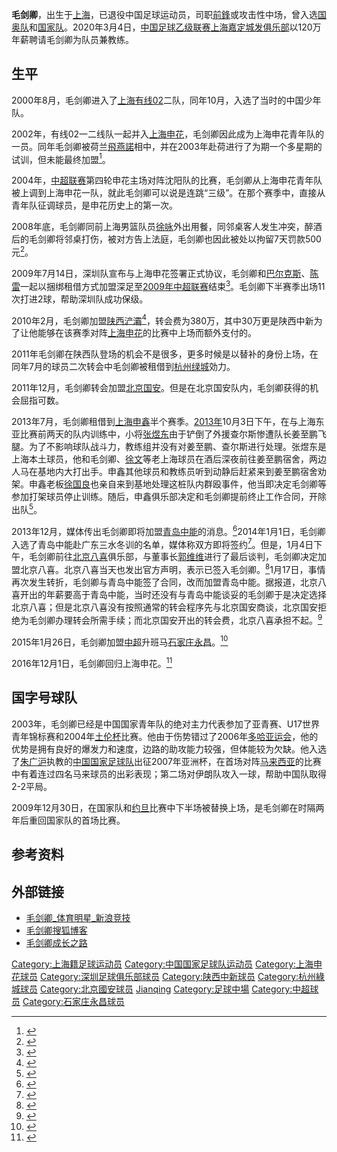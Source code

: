 {{noteTA
|G1=football
|G2=uefa
}}

{{Football player infobox |
  playername = 毛剑卿|
  image = |
  fullname = 毛剑卿|
  nickname = |
  dateofbirth = {{birth date and age|1986|8|8}} |
  cityofbirth = [[上海|上海]] |
  countryofbirth = {{flagicon|PRC}} |
  height = {{height|m=1.85}} |
  currentclub = {{flagicon|PRC}}[[上海绿地申花|上海绿地申花]]|
  clubnumber = 7|
  position = [[中场|边锋]]/[[前锋_(足球)|前鋒]] |
  youthyears1 =2000–2001 |
  youthyears2 =2002–2003 |
  youthclubs1 = {{flagicon|PRC}}[[上海有线02|上海有线02]]|
  youthclubs2 = {{flagicon|PRC}}[[上海申花|上海申花]]|
  years1 = 2004–2009 |
  clubs1 = {{flagicon|PRC}}[[上海申花|上海申花]] |
  caps1 = 75|
  goals1 = 9|
  years2 = 2009|
  clubs2 = → {{flagicon|PRC}}[[深圳红钻|深圳红钻]]（租借）|
   caps2 = 11|
  goals2 = 2|
  years3 = 2010–2011|
  clubs3 = {{flagicon|PRC}}[[陕西浐灞|陕西浐灞]]|
   caps3 = 32|
  goals3 = 5|
  years4 = 2011|
  clubs4 = → {{flagicon|PRC}}[[杭州绿城|杭州绿城]]（租借）|
   caps4 = 12|
  goals4 = 1|
  years5 = 2012–2014|
  clubs5 = {{flagicon|PRC}}[[北京国安|北京国安]]|
   caps5 = 18|
  goals5 = 1|
  years6 = 2013|
  clubs6 = → {{flagicon|PRC}}[[上海申鑫|上海申鑫]]（租借）|
   caps6 = 9|
  goals6 = 2|
  years7 = 2014|
  clubs7 = → {{flagicon|PRC}}[[青岛中能|青岛中能]]（租借）|
   caps7 = 22|
  goals7 = 6|
  years8 = 2015–2016|
  clubs8 = {{flagicon|PRC}}[[石家庄永昌|石家庄永昌]]|
   caps8 = 42|
  goals8 = 9|
  years9 = 2017–2019 |
  clubs9 = {{flagicon|PRC}}[[上海绿地申花|上海绿地申花]] |
   caps9 = 0|
  goals9 = 0|
 nationalyears1= 2006–2017 |
 nationalteam1= {{flagicon|PRC}} [[中国国家队|中国国家队]] |
 nationalcaps1= 10 | nationalgoals1 = 2 |
  pcupdate = 2016年12月1日 |
  ntupdate = 2017年1月10日 |
}}
'''毛剑卿'''{{BD|1986年|8月8日|||Mao, Jianqing}}，出生于[[上海|上海]]，已退役中国足球运动员，司职[[前锋_(足球)|前鋒]]或攻击性中场，曾入选[[中国国奥队|国奥队]]和[[中国国家足球队|国家队]]。2020年3月4日，[[中国足球乙级联赛|中国足球乙级联赛]][[上海嘉定城发俱乐部|上海嘉定城发俱乐部]]以120万年薪聘请毛剑卿为队员兼教练。

==生平==

2000年8月，毛剑卿进入了[[上海有线02|上海有线02]]二队，同年10月，入选了当时的中国少年队。

2002年，有线02一二线队一起并入[[上海申花|上海申花]]，毛剑卿因此成为上海申花青年队的一员。同年毛剑卿被荷兰[[飛燕諾|飛燕諾]]相中，并在2003年赴荷进行了为期一个多星期的试训，但未能最终加盟<ref>{{Cite web |url=http://sports.sina.com.cn/star/Maojianqing/ |title=新浪网体育明星介绍 |accessdate=2007-07-13 |archive-date=2008-02-05 |archive-url=https://web.archive.org/web/20080205054703/http://sports.sina.com.cn/star/Maojianqing/ |dead-url=no }}</ref>。

2004年，[[中超联赛|中超联赛]]第四轮申花主场对阵沈阳队的比赛，毛剑卿从上海申花青年队被上调到上海申花一队，就此毛剑卿可以说是连跳“三级”。在那个赛季中，直接从青年队征调球员，是申花历史上的第一次。

2008年底，毛剑卿同前上海男篮队员[[徐咏|徐咏]]外出用餐，同邻桌客人发生冲突，醉酒后的毛剑卿将邻桌打伤，被对方告上法庭，毛剑卿也因此被处以拘留7天罚款500元<ref>{{Cite web |url=https://shenhua.online.sh.cn/content/2019-10/10/content_9407126.htm |title=网传毛剑卿因赌博被拘留 荒诞私生活屡屡违规犯错 |accessdate=2019-10-10 |archive-date=2019-10-10 |archive-url=https://web.archive.org/web/20191010134715/https://shenhua.online.sh.cn/content/2019-10/10/content_9407126.htm |dead-url=no }}</ref>。

2009年7月14日，深圳队宣布与上海申花签署正式协议，毛剑卿和[[埃尔南·巴尔克斯|巴尔克斯]]、[[陈雷|陈雷]]一起以捆绑租借方式加盟深足至[[2009年中国足球超级联赛|2009年中超联赛]]结束<ref>{{cite news|url=http://sports.sina.com.cn/j/2009-07-14/19044481626.shtml|title=深足宣布打包租借申花三将 可观费用打造全新中轴|publisher=新浪体育|date=2009-07-14|accessdate=2009-09-22|archive-date=2009-07-18|archive-url=https://web.archive.org/web/20090718092920/http://sports.sina.com.cn/j/2009-07-14/19044481626.shtml|dead-url=no}}</ref>。毛剑卿下半赛季出场11次打进2球，帮助深圳队成功保级。

2010年2月，毛剑卿加盟[[陕西浐灞|陕西浐灞]]<ref>{{cite news|url=http://sports.sina.com.cn/j/2010-02-12/14584837385.shtml|title=毛剑卿永久转会方式加盟陕西 绿城先签孙吉再争杜威|publisher=新浪体育|date=2010-02-12|accessdate=2010-02-12|archive-date=2010-02-17|archive-url=https://web.archive.org/web/20100217135144/http://sports.sina.com.cn/j/2010-02-12/14584837385.shtml|dead-url=no}}</ref>，转会费为380万，其中30万更是陕西中新为了让他能够在该赛季对阵[[上海申花|上海申花]]的比赛中上场而额外支付的。

2011年毛剑卿在陕西队登场的机会不是很多，更多时候是以替补的身份上场，在同年7月的球员二次转会中毛剑卿被租借到[[杭州绿城|杭州绿城]]効力。

2011年12月，毛剑卿转会加盟[[北京国安|北京国安]]。但是在北京国安队内，毛剑卿获得的机会屈指可数。

2013年7月，毛剑卿租借到[[上海申鑫|上海申鑫]]半个赛季。[[2013年|2013年]]10月3日下午，在与上海东亚比赛前两天的队内训练中，小将[[张煜东|张煜东]]由于铲倒了外援查尔斯惨遭队长姜至鹏飞腿。为了不影响球队战斗力，教练组并没有对姜至鹏、查尔斯进行处理。张煜东是上海本土球员，他和毛剑卿、[[徐文|徐文]]等老上海球员在酒后深夜前往姜至鹏宿舍，两边人马在基地内大打出手。申鑫其他球员和教练员听到动静后赶紧来到姜至鹏宿舍劝架。申鑫老板[[徐国良（老闆）|徐国良]]也亲自来到基地处理这桩队内群殴事件，他当即决定毛剑卿等参加打架球员停止训练。随后，申鑫俱乐部决定和毛剑卿提前终止工作合同，开除出队<ref>{{Cite web |url=http://sports.sohu.com/20131017/n388364470.shtml |title=曝申鑫队内爆发群殴 毛剑卿酒后殴打队友被开除 |accessdate=2019-10-10 |archive-date=2019-10-10 |archive-url=https://web.archive.org/web/20191010134403/http://sports.sohu.com/20131017/n388364470.shtml |dead-url=no }}</ref>。

2013年12月，媒体传出毛剑卿即将加盟[[青岛中能|青岛中能]]的消息。<ref>{{cite news|title=毛剑卿或加盟青岛中能|url=http://news.163.com/13/1224/03/9GR47QRK00014AED.html|accessdate=2014-03-21|newspaper=京华时报|date=2013-12-24|archive-url=https://web.archive.org/web/20140321081901/http://news.163.com/13/1224/03/9GR47QRK00014AED.html|archive-date=2014-03-21|dead-url=yes}}</ref>2014年1月1日，毛剑卿入选了青岛中能赴广东三水冬训的名单，媒体称双方即将签约<ref>{{cite news|title=毛剑卿随青岛赴三水冬训 中能明确将纪律放首位|url=http://sports.sohu.com/20140101/n392755269.shtml|accessdate=2014-03-21|newspaper=京华时报|date=2014-01-01|archive-date=2014-01-05|archive-url=https://web.archive.org/web/20140105055835/http://sports.sohu.com/20140101/n392755269.shtml|dead-url=no}}</ref>。但是，1月4日下午，毛剑卿前往[[北京八喜|北京八喜]]俱乐部，与董事长[[郭维维|郭维维]]进行了最后谈判，毛剑卿决定加盟北京八喜。北京八喜当天也发出官方声明，表示已签入毛剑卿。<ref>{{cite news|title=八喜宣布毛剑卿正式加盟 已购三大强力内援(图)|url=http://sports.sohu.com/20140104/n392949530.shtml|accessdate=2014-03-21|newspaper=搜狐体育|date=2014-01-04|archive-date=2014-01-08|archive-url=https://web.archive.org/web/20140108062719/http://sports.sohu.com/20140104/n392949530.shtml|dead-url=no}}</ref>1月17日，事情再次发生转折，毛剑卿与青岛中能签了合同，改而加盟青岛中能。据报道，北京八喜开出的年薪要高于青岛中能，当时还没有与青岛中能谈妥的毛剑卿于是决定选择北京八喜；但是北京八喜没有按照通常的转会程序先与北京国安商谈，北京国安拒绝为毛剑卿办理转会所需手续；而北京国安开出的转会费，北京八喜承担不起。<ref>{{cite news|title=毛剑卿离开八喜重回青岛中能 双方已签约将会合球队|url=http://sports.huanqiu.com/soccer/gn/2014-01/4768848.html|accessdate=2014-03-21|newspaper=齐鲁晚报|date=2014-01-19|archive-date=2014-03-21|archive-url=https://web.archive.org/web/20140321094350/http://sports.huanqiu.com/soccer/gn/2014-01/4768848.html|dead-url=no}}</ref>

2015年1月26日，毛剑卿加盟[[中超联赛|中超]]升班马[[石家庄永昌|石家庄永昌]]。<ref>{{cite news|title=永昌官方宣布毛剑卿加盟|url=http://sports.sina.com.cn/b/2015-01-26/12187497597.shtml|accessdate=2015-01-26|newspaper=新浪体育|date=2015-01-26|archive-date=2015-01-28|archive-url=https://web.archive.org/web/20150128114607/http://sports.sina.com.cn/b/2015-01-26/12187497597.shtml|dead-url=no}}</ref>

2016年12月1日，毛剑卿回归上海申花。<ref>{{cite news|title=申花官方宣布毛剑卿加盟 浪子时隔7年后落叶归根|url=http://sports.ifeng.com/a/20161201/50347457_0.shtml|accessdate=2016-12-01|newspaper=凤凰体育|date=2016-12-01|archive-date=2016-12-01|archive-url=https://web.archive.org/web/20161201084656/http://sports.ifeng.com/a/20161201/50347457_0.shtml|dead-url=no}}</ref>

==国字号球队==

2003年，毛剑卿已经是中国国家青年队的绝对主力代表参加了亚青赛、U17世界青年锦标赛和2004年[[土伦杯|土伦杯]]比赛。他由于伤势错过了2006年[[多哈亚运会|多哈亚运会]]，他的优势是拥有良好的爆发力和速度，边路的助攻能力较强，但体能较为欠缺。他入选了[[朱广沪|朱广沪]]执教的[[中国国家足球队|中国国家足球队]]出征2007年亚洲杯，在首场对阵[[马来西亚国家足球队|马来西亚]]的比赛中有着连过四名马来球员的出彩表现；第二场对伊朗队攻入一球，帮助中国队取得2-2平局。
    
2009年12月30日，在国家队和[[约旦国家足球队|约旦]]比赛中下半场被替换上场，是毛剑卿在时隔两年后重回国家队的首场比赛。

==参考资料==   
{{reflist}}

==外部链接==
*[http://sports.sina.com.cn/star/Maojianqing/ 毛剑卿_体育明星_新浪竞技] {{Wayback|url=http://sports.sina.com.cn/star/Maojianqing/ |date=20080205054703 }}
*[http://blogmaojianqing.blog.sohu.com/ 毛剑卿搜狐博客] {{Wayback|url=http://blogmaojianqing.blog.sohu.com/ |date=20080827161000 }}
*[http://sports.sina.com.cn/j/2009-07-04/01344464847.shtml 毛剑卿成长之路] {{Wayback|url=http://sports.sina.com.cn/j/2009-07-04/01344464847.shtml |date=20090707184830 }}

{{2009年上海申花名单}}
{{2010年中超分类名单陕西}}
{{2011年中超分类名单陕西}}
{{2011年中超分类名单杭州}}
{{2012年中超分类名单北京}}
{{2013年中超分类名单上海申鑫}}
{{2014年中甲分类名单中能}}
{{2015年中超分类名单石家庄}}
{{2016年中超分类名单石家庄}}
{{2017年中超分类名单上海绿地申花}}
{{2018年中超分类名单上海绿地申花}}
{{2007年亚洲杯足球赛中国参赛名单}}

{{DEFAULTSORT:Mao, Jianqing}}
[[Category:上海籍足球运动员|Category:上海籍足球运动员]]
[[Category:中国国家足球队运动员|Category:中国国家足球队运动员]]
[[Category:上海申花球员|Category:上海申花球员]]
[[Category:深圳足球俱乐部球员|Category:深圳足球俱乐部球员]]
[[Category:陕西中新球员|Category:陕西中新球员]]
[[Category:杭州綠城球员|Category:杭州綠城球员]]
[[Category:北京國安球员|Category:北京國安球员]]
[[Category:毛姓|Jianqing]]
[[Category:足球中場|Category:足球中場]]
[[Category:中超球员|Category:中超球员]]
[[Category:石家庄永昌球员|Category:石家庄永昌球员]]